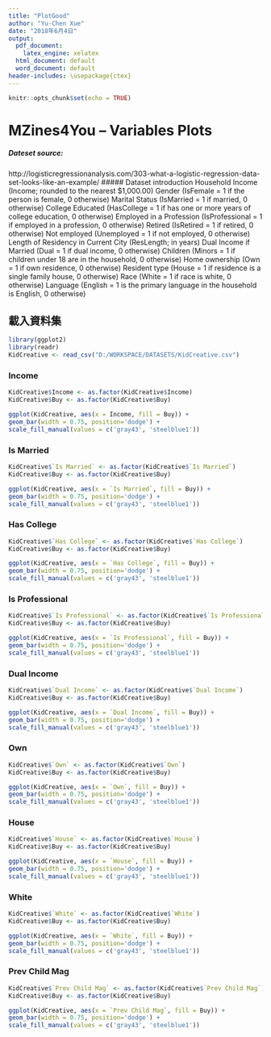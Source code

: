 ```yaml
---
title: "PlotGood"
author: "Yu-Chen Xue"
date: "2018年6月4日"
output:
  pdf_document:
    latex_engine: xelatex
  html_document: default
  word_document: default
header-includes: \usepackage{ctex}
---
```


```r
knitr::opts_chunk$set(echo = TRUE)
```

# MZines4You -- Variables Plots
##### Dateset source: 
http://logisticregressionanalysis.com/303-what-a-logistic-regression-data-set-looks-like-an-example/
##### Dataset introduction
Household Income (Income; rounded to the nearest $1,000.00)
Gender (IsFemale = 1 if the person is female, 0 otherwise)
Marital Status (IsMarried = 1 if married, 0 otherwise)
College Educated (HasCollege = 1 if has one or more years of college education, 0 otherwise)
Employed in a Profession (IsProfessional = 1 if employed in a profession, 0 otherwise)
Retired (IsRetired = 1 if retired, 0 otherwise)
Not employed (Unemployed = 1 if not employed,  0 otherwise)
Length of Residency in Current City (ResLength; in years)
Dual Income if Married (Dual = 1 if dual income, 0 otherwise)
Children (Minors = 1 if children under 18 are in the household, 0 otherwise)
Home ownership (Own = 1 if own residence, 0 otherwise)
Resident type (House = 1 if residence is a single family house, 0 otherwise)
Race (White = 1 if race is white, 0 otherwise)
Language (English = 1 is the primary language in the household is English, 0 otherwise)

## 載入資料集
```r
library(ggplot2)
library(readr)
KidCreative <- read_csv("D:/WORKSPACE/DATASETS/KidCreative.csv")
```

### Income
```r
KidCreative$Income <- as.factor(KidCreative$Income)
KidCreative$Buy <- as.factor(KidCreative$Buy)

ggplot(KidCreative, aes(x = Income, fill = Buy)) + 
geom_bar(width = 0.75, position='dodge') + 
scale_fill_manual(values = c('gray43', 'steelblue1'))
```

### Is Married
```r
KidCreative$`Is Married` <- as.factor(KidCreative$`Is Married`)
KidCreative$Buy <- as.factor(KidCreative$Buy)

ggplot(KidCreative, aes(x = `Is Married`, fill = Buy)) + 
geom_bar(width = 0.75, position='dodge') + 
scale_fill_manual(values = c('gray43', 'steelblue1'))
```

### Has College
```r
KidCreative$`Has College` <- as.factor(KidCreative$`Has College`)
KidCreative$Buy <- as.factor(KidCreative$Buy)

ggplot(KidCreative, aes(x = `Has College`, fill = Buy)) + 
geom_bar(width = 0.75, position='dodge') + 
scale_fill_manual(values = c('gray43', 'steelblue1'))
```

### Is Professional
```r
KidCreative$`Is Professional` <- as.factor(KidCreative$`Is Professional`)
KidCreative$Buy <- as.factor(KidCreative$Buy)

ggplot(KidCreative, aes(x = `Is Professional`, fill = Buy)) + 
geom_bar(width = 0.75, position='dodge') + 
scale_fill_manual(values = c('gray43', 'steelblue1'))
```

### Dual Income
```r
KidCreative$`Dual Income` <- as.factor(KidCreative$`Dual Income`)
KidCreative$Buy <- as.factor(KidCreative$Buy)

ggplot(KidCreative, aes(x = `Dual Income`, fill = Buy)) + 
geom_bar(width = 0.75, position='dodge') + 
scale_fill_manual(values = c('gray43', 'steelblue1'))
```

### Own
```r
KidCreative$`Own` <- as.factor(KidCreative$`Own`)
KidCreative$Buy <- as.factor(KidCreative$Buy)

ggplot(KidCreative, aes(x = `Own`, fill = Buy)) + 
geom_bar(width = 0.75, position='dodge') + 
scale_fill_manual(values = c('gray43', 'steelblue1'))
```

### House
```r
KidCreative$`House` <- as.factor(KidCreative$`House`)
KidCreative$Buy <- as.factor(KidCreative$Buy)

ggplot(KidCreative, aes(x = `House`, fill = Buy)) + 
geom_bar(width = 0.75, position='dodge') + 
scale_fill_manual(values = c('gray43', 'steelblue1'))
```

### White
```r
KidCreative$`White` <- as.factor(KidCreative$`White`)
KidCreative$Buy <- as.factor(KidCreative$Buy)

ggplot(KidCreative, aes(x = `White`, fill = Buy)) + 
geom_bar(width = 0.75, position='dodge') + 
scale_fill_manual(values = c('gray43', 'steelblue1'))
```

### Prev Child Mag
```r
KidCreative$`Prev Child Mag` <- as.factor(KidCreative$`Prev Child Mag`)
KidCreative$Buy <- as.factor(KidCreative$Buy)

ggplot(KidCreative, aes(x = `Prev Child Mag`, fill = Buy)) + 
geom_bar(width = 0.75, position='dodge') + 
scale_fill_manual(values = c('gray43', 'steelblue1'))
```

